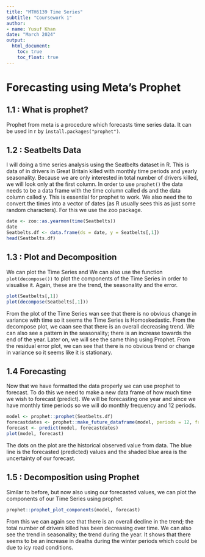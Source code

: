 ---
title: "MTH6139 Time Series"
subtitle: "Coursework 1"
author:
- name: Yusuf Khan
date: "March 2024"
output:
  html_document:
    toc: true
    toc_float: true
---


# Forecasting using Meta's Prophet

## 1.1 : What is prophet?

Prophet from meta is a procedure which forecasts time series data. It can be used in r by `install.packages("prophet")`.

## 1.2 : Seatbelts Data

I will doing a time series analysis using the Seatbelts dataset in R. This is data of in drivers in Great Britain killed with monthly time periods and yearly seasonality.  Because we are only interested in total number of drivers killed, we will look only at the first column. In order to use `prophet()` the data needs to be a data frame with the time column called ds and the data column called y. This is essential for prophet to work. We also need the to convert the times into a vector of dates (as R usually sees this as just some random characters). For this we use the zoo package.

```{r}
date <- zoo::as.yearmon(time(Seatbelts))
date
Seatbelts.df <- data.frame(ds = date, y = Seatbelts[,1])
head(Seatbelts.df)
```

## 1.3 : Plot and Decomposition

We can plot the Time Series and We can also use the function `plot(decompose())` to plot the components of the Time Series in order to visualise it. Again, these are the trend, the seasonality and the error.

```{r}
plot(Seatbelts[,1])
plot(decompose(Seatbelts[,1]))
```

From the plot of the Time Series wan see that there is no obvious change in variance with time so it seems the Time Series is Homoskedastic.
From the decompose plot, we caan see that there is an overall decreasing trend. We can also see a pattern in the seasonality; there is an increase towards  the end of the year. Later on, we will see the same thing using Prophet. From the residual error plot, we can see that there is no obvious trend or change in variance so it seems like it is stationary.

## 1.4 Forecasting

Now that we have formatted the data properly we can use prophet to forecast. To do this we need to make a new data frame of how much time we wish to forecast (predict). We will be forecasting one year and since we have monthly time periods so we will do monthly frequency and 12 periods.

```{r}
model <- prophet::prophet(Seatbelts.df)
forecastdates <- prophet::make_future_dataframe(model, periods = 12, freq = "month")
forecast <- predict(model, forecastdates)
plot(model, forecast)
```

The dots on the plot are the historical observed value from data. The blue line is the forecasted (predicted) values and the shaded blue area is the uncertainty of our forecast.

## 1.5 : Decomposition using Prophet

Similar to before, but now also using our forecasted values, we can plot the components of our Time Series using prophet.

```{r}
prophet::prophet_plot_components(model, forecast)
```

From this we can again see that there is an overall decline in the trend; the total number of drivers killed has been decreasing over time. We can also see the trend in seasonality; the trend during the year. It shows that there seems to be an increase in deaths during the winter periods which could be due to icy road conditions.










